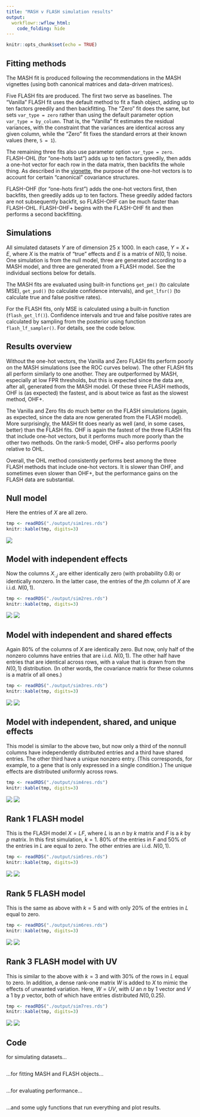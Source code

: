 ```yaml
---
title: "MASH v FLASH simulation results"
output: 
  workflowr::wflow_html:
    code_folding: hide
---
```


```r
knitr::opts_chunk$set(echo = TRUE)
```

## Fitting methods

The MASH fit is produced following the recommendations in the MASH vignettes (using both canonical matrices and data-driven matrices).

Five FLASH fits are produced. The first two serve as baselines. The "Vanilla" FLASH fit uses the default method to fit a flash object, adding up to ten factors greedily and then backfitting. The "Zero" fit does the same, but sets `var_type = zero` rather than using the default parameter option `var_type = by_column`. That is, the "Vanilla" fit estimates the residual variances, with the constraint that the variances are identical across any given column, while the "Zero" fit fixes the standard errors at their known values (here, `S = 1`).

The remaining three fits also use parameter option `var_type = zero`. FLASH-OHL (for "one-hots last") adds up to ten factors greedily, then adds a one-hot vector for each row in the data matrix, then backfits the whole thing. As described in the [vignette](intro.html), the purpose of the one-hot vectors is to account for certain "canonical" covariance structures.

FLASH-OHF (for "one-hots first") adds the one-hot vectors first, then backfits, then greedily adds up to ten factors. These greedily added factors are not subsequently backfit, so FLASH-OHF can be much faster than FLASH-OHL. FLASH-OHF+ begins with the FLASH-OHF fit and then performs a second backfitting.


## Simulations

All simulated datasets $Y$ are of dimension 25 x 1000. In each case, $Y = X + E$, where $X$ is the matrix of "true" effects and $E$ is a matrix of $N(0, 1)$ noise. One simulation is from the null model, three are generated according to a MASH model, and three are generated from a FLASH model. See the individual sections below for details. 

The MASH fits are evaluated using built-in functions `get_pm()` (to calculate MSE), `get_psd()` (to calculate confidence intervals), and `get_lfsr()` (to calculate true and false positive rates). 

For the FLASH fits, only MSE is calculated using a built-in function (`flash_get_lf()`). Confidence intervals and true and false positive rates are calculated by sampling from the posterior using function `flash_lf_sampler()`. For details, see the code below.


## Results overview

Without the one-hot vectors, the Vanilla and Zero FLASH fits perform poorly on the MASH simulations (see the ROC curves below). The other FLASH fits all perform similarly to one another. They are outperformed by MASH, especially at low FPR thresholds, but this is expected since the data are, after all, generated from the MASH model. Of these three FLASH methods, OHF is (as expected) the fastest, and is about twice as fast as the slowest method, OHF+.

The Vanilla and Zero fits do much better on the FLASH simulations (again, as expected, since the data are now generated from the FLASH model). More surprisingly, the MASH fit does nearly as well (and, in some cases, better) than the FLASH fits. OHF is again the fastest of the three FLASH fits that include one-hot vectors, but it performs much more poorly than the other two methods. On the rank-5 model, OHF+ also performs poorly relative to OHL.

Overall, the OHL method consistently performs best among the three FLASH methods that include one-hot vectors. It is slower than OHF, and sometimes even slower than OHF+, but the performance gains on the FLASH data are substantial.


## Null model

Here the entries of $X$ are all zero.

```r
tmp <- readRDS("./output/sim1res.rds")
knitr::kable(tmp, digits=3)
```

![](images/sim1time.png)

## Model with independent effects

Now the columns $X_{:, j}$ are either identically zero (with probability 0.8) or identically nonzero. In the latter case, the entries of the $j$th column of $X$ are i.i.d. $N(0, 1)$.

```r
tmp <- readRDS("./output/sim2res.rds")
knitr::kable(tmp, digits=3)
```

![](images/sim2ROC.png)
![](images/sim2time.png)

## Model with independent and shared effects

Again 80% of the columns of $X$ are identically zero. But now, only half of the nonzero columns have entries that are i.i.d. $N(0, 1)$. The other half have entries that are identical across rows, with a value that is drawn from the $N(0, 1)$ distribution. (In other words, the covariance matrix for these columns is a matrix of all ones.)

```r
tmp <- readRDS("./output/sim3res.rds")
knitr::kable(tmp, digits=3)
```

![](images/sim3ROC.png)
![](images/sim3time.png)

## Model with independent, shared, and unique effects

This model is similar to the above two, but now only a third of the nonnull columns have independently distributed entries and a third have shared entries. The other third have a unique nonzero entry. (This corresponds, for example, to a gene that is only expressed in a single condition.) The unique effects are distributed uniformly across rows.

```r
tmp <- readRDS("./output/sim4res.rds")
knitr::kable(tmp, digits=3)
```

![](images/sim4ROC.png)
![](images/sim4time.png)

## Rank 1 FLASH model

This is the FLASH model $X = LF$, where $L$ is an $n$ by $k$ matrix and $F$ is a $k$ by $p$ matrix. In this first simulation, $k = 1$. 80% of the entries in $F$ and 50% of the entries in $L$ are equal to zero. The other entries are i.i.d. $N(0, 1)$.

```r
tmp <- readRDS("./output/sim5res.rds")
knitr::kable(tmp, digits=3)
```

![](images/sim5ROC.png)
![](images/sim5time.png)

## Rank 5 FLASH model 

This is the same as above with $k = 5$ and with only 20% of the entries in $L$ equal to zero.

```r
tmp <- readRDS("./output/sim6res.rds")
knitr::kable(tmp, digits=3)
```

![](images/sim6ROC.png)
![](images/sim6time.png)

## Rank 3 FLASH model with UV

This is similar to the above with $k = 3$ and with 30% of the rows in $L$ equal to zero. In addition, a dense rank-one matrix $W$ is added to $X$ to mimic the effects of unwanted variation. Here, $W = UV$, with $U$ an $n$ by 1 vector and $V$ a 1 by $p$ vector, both of which have entries distributed $N(0, 0.25)$.

```r
tmp <- readRDS("./output/sim7res.rds")
knitr::kable(tmp, digits=3)
```

![](images/sim7ROC.png)
![](images/sim7time.png)


## Code

for simulating datasets...
```r
```

...for fitting MASH and FLASH objects...
```r
```

...for evaluating performance...
```r
```

...and some ugly functions that run everything and plot results.
```r
```
